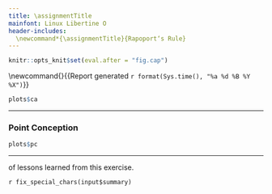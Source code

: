 ```yaml
---
title: \assignmentTitle
mainfont: Linux Libertine O
header-includes:
  \newcommand*{\assignmentTitle}{Rapoport‘s Rule}
---
```



```r
knitr::opts_knit$set(eval.after = "fig.cap")
```

<!-- Have to be defined here so they can be used in LaTex header. -->
<!-- First page header -->
\newcommand{\stuName}{`r input$student_name`} 
<!-- Last page footer -->
\newcommand{\firstFancyfoot}{{\footnotesize Report generated `r format(Sys.time(), "%a %d %B %Y %X")`}}
\thispagestyle{first_page}

\subsection*{\assignmentTitle}

\subsubsection{Range Size}


\begin{enumerate}
\begin{multicols}{2}
\item \label{ca_predict} \textbf{What do you predict?} Considering all of North America, tell
whether you think most species in a closely related group of organisms
have large, medium or small range size, or some combination.

\textbf{You predicted} “`r input$predict_ca_range`”

\columnbreak

\item \textbf{Interpret the pattern.} Describe the pattern that you see. Do most
species occur in most watersheds (large range size) or do most species
occur in just a few watersheds (small range size)? Or, is it some
combination of the two? Explain how the observed result supports or
falsifies your hypothesis in question~\ref{ca_predict}.

\textbf{You explained} “`r fix_special_chars(input$ca_result)`”
 
\end{multicols}

\end{enumerate}

```r
plots$ca
```

***

### Point Conception

\begin{enumerate}[resume]
\begin{multicols}{2}

\item \textbf{What do you predict?} For California coastal marine fishes, 
tell whether you think most species in a closely related
group of organisms have large, medium or small range size, or some
combination. ADD SOMETHING ABOUT LATITUDE FOR THEM TO THINK ABOUT.

\textbf{You predicted} “`r fix_special_chars(input$predict_pc)`”

\columnbreak

\item \textbf{Interpret and explain the pattern.} Describe the pattern that you see. Do most
species occur across many degrees of latitude (say, 40° or more of latitude is large range size) or do most species
occur across just a few degrees of latitude (say, 10° or less of latitude is mall range size)? Or, is it some
combination of the two?

\textbf{You explained} “`r fix_special_chars(input$pc_result)`”

\end{multicols}
\end{enumerate}


```r
plots$pc
```

***

\textbf{Your summary} of lessons learned from this exercise.

`r fix_special_chars(input$summary)`

<!-- Time stamp the report -->
\thispagestyle{last_page}
